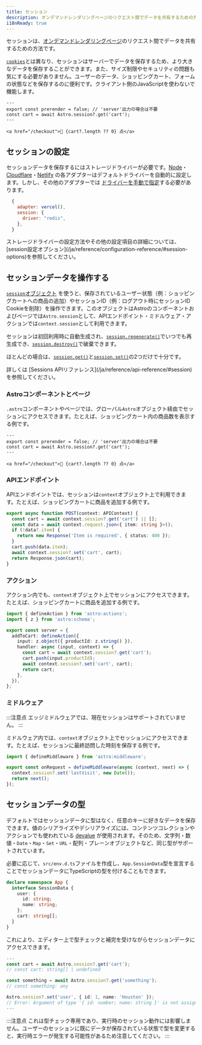 ```yaml
---
title: セッション
description: オンデマンドレンダリングページのリクエスト間でデータを共有するための方法。
i18nReady: true
---
```



<p>
<Since v="5.7.0" />
</p>

セッションは、[オンデマンドレンダリングページ](/ja/guides/on-demand-rendering/)のリクエスト間でデータを共有するための方法です。

[`cookies`](/ja/guides/on-demand-rendering/#cookies)とは異なり、セッションはサーバーでデータを保存するため、より大きなデータを保存することができます。また、サイズ制限やセキュリティの問題も気にする必要がありません。ユーザーのデータ、ショッピングカート、フォームの状態などを保存するのに便利です。クライアント側のJavaScriptを使わないで機能します。

```astro title="src/components/CartButton.astro" {3}
---
export const prerender = false; // 'server'出力の場合は不要
const cart = await Astro.session?.get('cart');
---

<a href="/checkout">🛒 {cart?.length ?? 0} 点</a>
```

## セッションの設定

セッションデータを保存するにはストレージドライバーが必要です。[Node](/ja/guides/integrations-guide/node/#sessions)・[Cloudflare](/ja/guides/integrations-guide/cloudflare/#sessions)・[Netlify](/ja/guides/integrations-guide/netlify/#sessions) の各アダプターはデフォルトドライバーを自動的に設定します。しかし、その他のアダプターでは [ドライバーを手動で指定](/ja/reference/configuration-reference/#sessiondriver)する必要があります。

```js title="astro.config.mjs" ins={4}
  {
    adapter: vercel(),
    session: {
      driver: "redis",
    },
  }
```

<ReadMore>
  ストレージドライバーの設定方法やその他の設定項目の詳細については、[session設定オプション](/ja/reference/configuration-reference/#session-options)を参照してください。
</ReadMore>

## セッションデータを操作する

[`session`オブジェクト](/ja/reference/api-reference/#session) を使うと、保存されているユーザー状態（例：ショッピングカートへの商品の追加）やセッションID（例：ログアウト時にセッションID Cookieを削除）を操作できます。このオブジェクトはAstroのコンポーネントおよびページでは`Astro.session`として、APIエンドポイント・ミドルウェア・アクションでは`context.session`として利用できます。

セッションは初回利用時に自動生成され、[`session.regenerate()`](/ja/reference/api-reference/#regenerate)でいつでも再生成でき、[`session.destroy()`](/ja/reference/api-reference/#destroy)で破棄できます。

ほとんどの場合は、[`session.get()`](/ja/reference/api-reference/#get)と[`session.set()`](/ja/reference/api-reference/#set)の2つだけで十分です。

<ReadMore>
  詳しくは [Sessions APIリファレンス](/ja/reference/api-reference/#session)を参照してください。
</ReadMore>

### Astroコンポーネントとページ

`.astro`コンポーネントやページでは、グローバル`Astro`オブジェクト経由でセッションにアクセスできます。たとえば、ショッピングカート内の商品数を表示する例です。

```astro title="src/components/CartButton.astro" "Astro.session"
---
export const prerender = false; // 'server'出力の場合は不要
const cart = await Astro.session?.get('cart');
---

<a href="/checkout">🛒 {cart?.length ?? 0} 点</a>
```

### APIエンドポイント

APIエンドポイントでは、セッションは`context`オブジェクト上で利用できます。たとえば、ショッピングカートに商品を追加する例です。

```ts title="src/pages/api/addToCart.ts" "context.session"
export async function POST(context: APIContext) {
  const cart = await context.session?.get('cart') || [];
  const data = await context.request.json<{ item: string }>();
  if (!data?.item) {
    return new Response('Item is required', { status: 400 });
  }
  cart.push(data.item);
  await context.session?.set('cart', cart);
  return Response.json(cart);
}
```

### アクション

アクション内でも、`context`オブジェクト上でセッションにアクセスできます。たとえば、ショッピングカートに商品を追加する例です。

```ts title="src/actions/addToCart.ts" "context.session"
import { defineAction } from 'astro:actions';
import { z } from 'astro:schema';

export const server = {
  addToCart: defineAction({
    input: z.object({ productId: z.string() }),
    handler: async (input, context) => {
      const cart = await context.session?.get('cart');
      cart.push(input.productId);
      await context.session?.set('cart', cart);
      return cart;
    },
  }),
};
```

### ミドルウェア

:::注意点
エッジミドルウェアでは、現在セッションはサポートされていません。
:::

ミドルウェア内では、`context`オブジェクト上でセッションにアクセスできます。たとえば、セッションに最終訪問した時刻を保存する例です。

```ts title="src/middleware.ts" "context.session"
import { defineMiddleware } from 'astro:middleware';

export const onRequest = defineMiddleware(async (context, next) => {
  context.session?.set('lastVisit', new Date());
  return next();
});
```

## セッションデータの型

デフォルトではセッションデータに型はなく、任意のキーに好きなデータを保存できます。値のシリアライズやデシリアライズには、コンテンツコレクションやアクションでも使われている [devalue](https://github.com/Rich-Harris/devalue) が使用されます。そのため、文字列・数値・`Date`・`Map`・`Set`・`URL`・配列・プレーンオブジェクトなど、同じ型がサポートされています。

必要に応じて、`src/env.d.ts`ファイルを作成し、`App.SessionData`型を宣言することでセッションデータにTypeScriptの型を付けることもできます。

```ts title="src/env.d.ts"
declare namespace App {
  interface SessionData {
    user: {
      id: string;
      name: string;
    };
    cart: string[];
  }
}
```

これにより、エディター上で型チェックと補完を受けながらセッションデータにアクセスできます。

```ts title="src/components/CartButton.astro"
---
const cart = await Astro.session?.get('cart');
// const cart: string[] | undefined

const something = await Astro.session?.get('something');
// const something: any

Astro.session?.set('user', { id: 1, name: 'Houston' });
// Error: Argument of type '{ id: number; name: string }' is not assignable to parameter of type '{ id: string; name: string; }'.
---
```

:::注意点
これは型チェック専用であり、実行時のセッション動作には影響しません。ユーザーのセッションに既にデータが保存されている状態で型を変更すると、実行時エラーが発生する可能性があるため注意してください。
:::